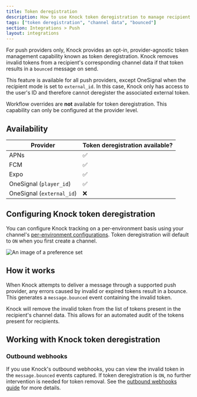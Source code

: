 ```yaml
---
title: Token deregistration
description: How to use Knock token deregistration to manage recipient tokens by removing invalid tokens.
tags: ["token deregistration", "channel data", "bounced"]
section: Integrations > Push
layout: integrations
---
```


For push providers only, Knock provides an opt-in, provider-agnostic token management capability known as token deregistration. Knock removes invalid tokens from a recipient's corresponding channel data if that token results in a `bounced` message on send.

This feature is available for all push providers, except OneSignal when the recipient mode is set to `external_id`. In this case, Knock only has access to the user's ID and therefore cannot deregister the associated external token.

Workflow overrides are **not** available for token deregistration. This capability can only be configured at the provider level.

## Availability

| Provider                  | Token deregistration available? |
| ------------------------- | ------------------------------- |
| APNs                      | ✅                              |
| FCM                       | ✅                              |
| Expo                      | ✅                              |
| OneSignal (`player_id`)   | ✅                              |
| OneSignal (`external_id`) | ❌                              |

## Configuring Knock token deregistration

You can configure Knock tracking on a per-environment basis using your channel's [per-environment configurations](/integrations/overview#per-environment-configurations). Token deregistration will default to `ON` when you first create a channel.

<Image
  src="/images/integrations/push/knock-token-deregistration-channel-config.png"
  alt="An image of a preference set"
  width={1356}
  height={1452}
  className="rounded-md mx-auto border border-gray-200"
/>

## How it works

When Knock attempts to deliver a message through a supported push provider, any errors caused by invalid or expired tokens result in a bounce. This generates a `message.bounced` event containing the invalid token.

Knock will remove the invalid token from the list of tokens present in the recipient's channel data. This allows for an automated audit of the tokens present for recipients.

## Working with Knock token deregistration

### Outbound webhooks

If you use Knock's outbound webhooks, you can view the invalid token in the `message.bounced` events captured. If token deregistration is `ON`, no further intervention is needed for token removal. See the [outbound webhooks guide](/developer-tools/outbound-webhooks/overview) for more details.
